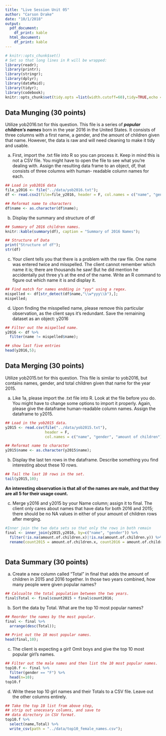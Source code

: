 ```yaml
---
title: "Live Session Unit 05"
author: "Carson Drake"
date: "10/1/2018"
output:
  pdf_document: 
    df_print: kable
  html_document: 
    df_print: kable
---
```


```r
# knitr::opts_chunk$set()
# Set so that long lines in R will be wrapped:
library(readr);
library(printr);
library(stringr);
library(dplyr);
library(dataMaid);
library(tidyr);
library(codebook);
knitr::opts_chunk$set(tidy.opts =list(width.cutoff=60),tidy=TRUE,echo = TRUE);

```

## Data Munging (30 points)  
Utilize yob2016.txt for this question. This file is a series of ___popular children’s names___ born in the year 2016 in the United States. It consists of three columns with a first name, a gender, and the amount of children given that name. However, the data is raw and will need cleaning to make it tidy and usable.  

a.  First, import the .txt file into R so you can process it. Keep in mind this is not a CSV file. You might have to open the file to see what you’re dealing with. Assign the resulting data frame to an object, df, that consists of three columns with human- readable column names for each.

```r
## Load in yob2016 data
file_y2016 <- file("../data/yob2016.txt");
df <- read.csv2(file=file_y2016, header = F, col.names = c("name", "gender", "amount of children"));

## Reformat name to characters
df$name <- as.character(df$name);
```


b.  Display the summary and structure of df
```r
## Summary of 2016 children names.
knitr::kable(summary(df), caption = "Summary of 2016 Names");

## Structure of Data
print("Structure of df");
str(df)
```


c.  Your client tells you that there is a problem with the raw file. One name was entered twice and misspelled. The client cannot remember which name it is; there are thousands he saw! But he did mention he accidentally put three y’s at the end of the name. Write an R command to figure out which name it is and display it.

```r
## Find match for names endding in "yyy" using a regex.
mispelled <- df[str_detect(df$name,"\\w*yyy\\b"),];
mispelled;
```


d.  Upon finding the misspelled name, please remove this particular observation, as the client says it’s redundant. Save the remaining dataset as an object: y2016
```r
## Filter out the mispelled name.
y2016 <- df %>% 
  filter(name != mispelled$name);

## show last five entries
head(y2016,5);
```

## Data Merging (30 points)  
 Utilize yob2015.txt for this question. This file is similar to yob2016, but contains names, gender, and total children given that name for the year 2015.
 
a.  Like 1a, please import the .txt file into R. Look at the file before you do. You might have to change some options to import it properly. Again, please give the dataframe human-readable column names. Assign the dataframe to y2015.  

```r
## Load in the yob2015 data.
y2015 <- read.csv(file("../data/yob2015.txt"), 
                  header = F,
                  col.names = c("name", "gender", "amount of children"));

## Reformat name to character
y2015$name <- as.character(y2015$name);

```

b.  Display the last ten rows in the dataframe. Describe something you find interesting about these 10 rows.
```r
## Tail the last 10 rows in the set.
tail(y2015,10);
```

**An interesting observation is that all of the names are male, and that they are all 5 for their usage count.**

c.  Merge y2016 and y2015 by your Name column; assign it to final. The client only cares about names that have data for both 2016 and 2015; there should be no NA values in either of your amount of children rows after merging. 

```r
#Inner join the two data sets so that only the rows in both remain
final <- inner_join(y2015,y2016, by=c("name", "gender")) %>% 
  filter(!is.na(amount.of.children.x)|!is.na(amount.of.children.y)) %>% 
  rename(count2015 = amount.of.children.x, count2016 = amount.of.children.y)
  
```

## Data Summary (30 points)  

a.  Create a new column called “Total” in final that adds the amount of children in 2015 and 2016 together. In those two years combined, how many people were given popular names?

```r
## Calcualte the total population between the two years.
final$Total <- final$count2015 + final$count2016;
```

b.   Sort the data by Total. What are the top 10 most popular names?

```r
## Reorder the names by the most popular.
final <- final %>% 
  arrange(desc(Total));

## Print out the 10 most popular names.
head(final,10);
```

c.  The client is expecting a girl! Omit boys and give the top 10 most popular girl’s
names.

```r
## Filter out the male names and then list the 10 most popular names.
top10.f <- final %>% 
  filter(gender == "F") %>% 
  head(n=10);
top10.f
```

d.  Write these top 10 girl names and their Totals to a CSV file. Leave out the other columns entirely.  

```r
## Take the top 10 list from above step, 
## strip out unecesary columns, and save to 
## data directory in CSV format.
top10.f %>% 
  select(name,Total) %>% 
  write_csv(path = "../data/top10_female_names.csv");
```



